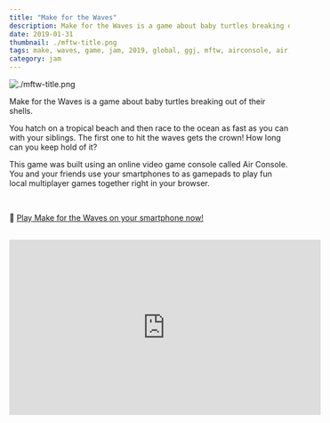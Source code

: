 ```yaml
---
title: "Make for the Waves"
description: Make for the Waves is a game about baby turtles breaking out of their shells.
date: 2019-01-31
thumbnail: ./mftw-title.png
tags: make, waves, game, jam, 2019, global, ggj, mftw, airconsole, air, console
category: jam
---
```


![./mftw-title.png](./mftw-title.png)

Make for the Waves is a game about baby turtles breaking out of their shells.

You hatch on a tropical beach and then race to the ocean as fast as you can with your siblings. The first one to hit the waves gets the crown! How long can you keep hold of it?

This game was built using an online video game console called Air Console. You and your friends use your smartphones to as gamepads to play fun local multiplayer games together right in your browser.

<br />

📱 [Play Make for the Waves on your smartphone now!](https://www.airconsole.com/play/sport-games/make-for-the-waves)

<br />

<iframe
  width="560"
  height="315"
  src="https://www.youtube.com/embed/Wi6lp_84M1k"
  frameBorder="0"
  allow="accelerometer; autoplay; clipboard-write; encrypted-media; gyroscope; picture-in-picture"
  allowFullScreen
></iframe>

